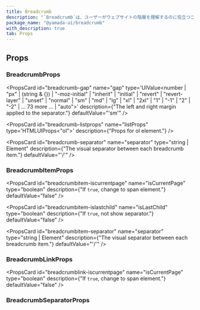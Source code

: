 ```yaml
---
title: Breadcrumb
description: "`Breadcrumb`は、ユーザーがウェブサイトの階層を理解するのに役立つコンポーネントです。"
package_name: "@yamada-ui/breadcrumb"
with_description: true
tab: Props
---
```


## Props

### BreadcrumbProps

<PropsCard
  id="breadcrumb-gap"
  name="gap"
  type='UIValue<number | "px" | (string & {}) | "-moz-initial" | "inherit" | "initial" | "revert" | "revert-layer" | "unset" | "normal" | "sm" | "md" | "lg" | "xl" | "2xl" | "1" | "-1" | "2" | "-2" | ... 73 more ... | "auto">'
  description={"The left and right margin applied to the separator."}
  defaultValue="'sm'"
/>

<PropsCard
  id="breadcrumb-listprops"
  name="listProps"
  type='HTMLUIProps<"ol">'
  description={"Props for ol element."}
/>

<PropsCard
  id="breadcrumb-separator"
  name="separator"
  type="string | Element"
  description={"The visual separator between each breadcrumb item."}
  defaultValue="'/'"
/>

### BreadcrumbItemProps

<PropsCard
  id="breadcrumbitem-iscurrentpage"
  name="isCurrentPage"
  type="boolean"
  description={"If `true`, change to span element."}
  defaultValue="false"
/>

<PropsCard
  id="breadcrumbitem-islastchild"
  name="isLastChild"
  type="boolean"
  description={"If `true`, not show separator."}
  defaultValue="false"
/>

<PropsCard
  id="breadcrumbitem-separator"
  name="separator"
  type="string | Element"
  description={"The visual separator between each breadcrumb item."}
  defaultValue="'/'"
/>

### BreadcrumbLinkProps

<PropsCard
  id="breadcrumblink-iscurrentpage"
  name="isCurrentPage"
  type="boolean"
  description={"If `true`, change to span element."}
  defaultValue="false"
/>

### BreadcrumbSeparatorProps
